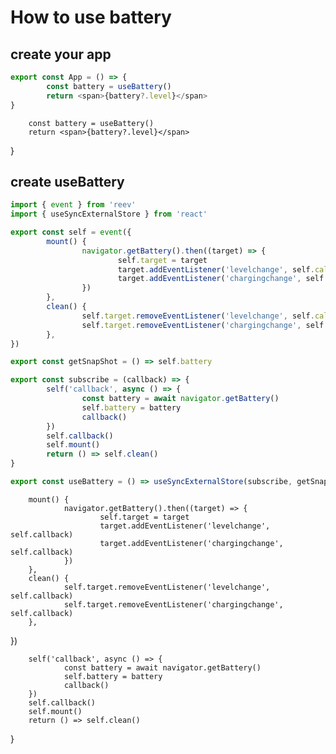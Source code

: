 # How to use battery

## create your app

```ts
export const App = () => {
        const battery = useBattery()
        return <span>{battery?.level}</span>
}
```

        const battery = useBattery()
        return <span>{battery?.level}</span>
}

<App />

## create useBattery

```ts
import { event } from 'reev'
import { useSyncExternalStore } from 'react'

export const self = event({
        mount() {
                navigator.getBattery().then((target) => {
                        self.target = target
                        target.addEventListener('levelchange', self.callback)
                        target.addEventListener('chargingchange', self.callback)
                })
        },
        clean() {
                self.target.removeEventListener('levelchange', self.callback)
                self.target.removeEventListener('chargingchange', self.callback)
        },
})

export const getSnapShot = () => self.battery

export const subscribe = (callback) => {
        self('callback', async () => {
                const battery = await navigator.getBattery()
                self.battery = battery
                callback()
        })
        self.callback()
        self.mount()
        return () => self.clean()
}

export const useBattery = () => useSyncExternalStore(subscribe, getSnapShot)
```


        mount() {
                navigator.getBattery().then((target) => {
                        self.target = target
                        target.addEventListener('levelchange', self.callback)
                        target.addEventListener('chargingchange', self.callback)
                })
        },
        clean() {
                self.target.removeEventListener('levelchange', self.callback)
                self.target.removeEventListener('chargingchange', self.callback)
        },
})


        self('callback', async () => {
                const battery = await navigator.getBattery()
                self.battery = battery
                callback()
        })
        self.callback()
        self.mount()
        return () => self.clean()
}


